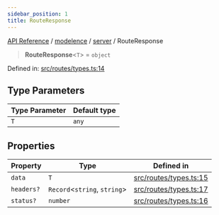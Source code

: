 ```yaml
---
sidebar_position: 1
title: RouteResponse
---
```


[API Reference](/api-reference/modelence/server/type-aliases/../../../index) / [modelence](/api-reference/modelence/server/type-aliases/../../index) / [server](/api-reference/modelence/server/type-aliases/../index) / RouteResponse

> **RouteResponse**\<`T`\> = `object`

Defined in: [src/routes/types.ts:14](https://github.com/modelence/modelence/blob/b484886cda3a9a6baa25e25d17767ef9efa88f99/packages/modelence/src/routes/types.ts#L14)

## Type Parameters

| Type Parameter | Default type |
| ------ | ------ |
| `T` | `any` |

## Properties

| Property | Type | Defined in |
| ------ | ------ | ------ |
| <a id="data"></a> `data` | `T` | [src/routes/types.ts:15](https://github.com/modelence/modelence/blob/b484886cda3a9a6baa25e25d17767ef9efa88f99/packages/modelence/src/routes/types.ts#L15) |
| <a id="headers"></a> `headers?` | `Record`\<`string`, `string`\> | [src/routes/types.ts:17](https://github.com/modelence/modelence/blob/b484886cda3a9a6baa25e25d17767ef9efa88f99/packages/modelence/src/routes/types.ts#L17) |
| <a id="status"></a> `status?` | `number` | [src/routes/types.ts:16](https://github.com/modelence/modelence/blob/b484886cda3a9a6baa25e25d17767ef9efa88f99/packages/modelence/src/routes/types.ts#L16) |

